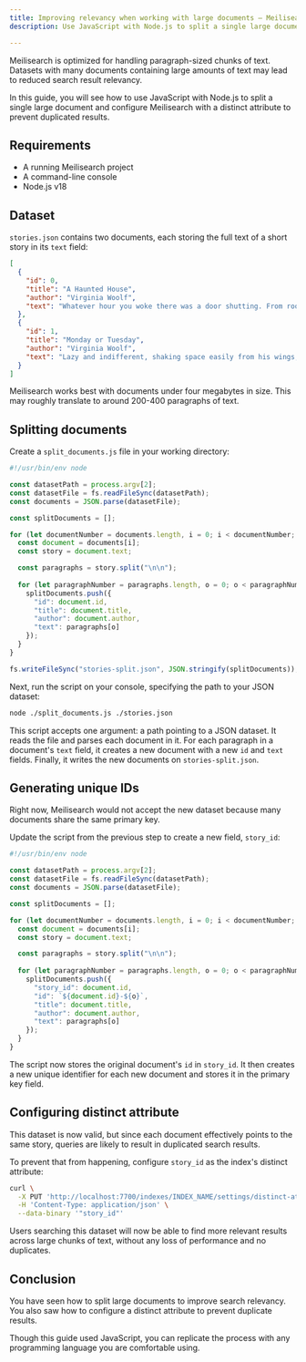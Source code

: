 ```yaml
---
title: Improving relevancy when working with large documents — Meilisearch documentation
description: Use JavaScript with Node.js to split a single large document and configure Meilisearch with a distinct attribute to prevent duplicated results.

---
```


Meilisearch is optimized for handling paragraph-sized chunks of text. Datasets with many documents containing large amounts of text may lead to reduced search result relevancy.

In this guide, you will see how to use JavaScript with Node.js to split a single large document and configure Meilisearch with a distinct attribute to prevent duplicated results.

## Requirements

- A running Meilisearch project
- A command-line console
- Node.js v18

## Dataset

`stories.json` contains two documents, each storing the full text of a short story in its `text` field:

```json
[
  {
    "id": 0,
    "title": "A Haunted House",
    "author": "Virginia Woolf",
    "text": "Whatever hour you woke there was a door shutting. From room to room they went, hand in hand, lifting here, opening there, making sure—a ghostly couple.\n\n \"Here we left it,\" she said. And he added, \"Oh, but here too!\" \"It's upstairs,\" she murmured. \"And in the garden,\" he whispered. \"Quietly,\" they said, \"or we shall wake them.\"\n\nBut it wasn't that you woke us. Oh, no. \"They're looking for it; they're drawing the curtain,\" one might say, and so read on a page or two. \"Now they've found it,\" one would be certain, stopping the pencil on the margin. And then, tired of reading, one might rise and see for oneself, the house all empty, the doors standing open, only the wood pigeons bubbling with content and the hum of the threshing machine sounding from the farm. \"What did I come in here for? What did I want to find?\" My hands were empty. \"Perhaps it's upstairs then?\" The apples were in the loft. And so down again, the garden still as ever, only the book had slipped into the grass.\n\nBut they had found it in the drawing room. Not that one could ever see them. The window panes reflected apples, reflected roses; all the leaves were green in the glass. If they moved in the drawing room, the apple only turned its yellow side. Yet, the moment after, if the door was opened, spread about the floor, hung upon the walls, pendant from the ceiling—what? My hands were empty. The shadow of a thrush crossed the carpet; from the deepest wells of silence the wood pigeon drew its bubble of sound. \"Safe, safe, safe,\" the pulse of the house beat softly. \"The treasure buried; the room ...\" the pulse stopped short. Oh, was that the buried treasure?\n\nA moment later the light had faded. Out in the garden then? But the trees spun darkness for a wandering beam of sun. So fine, so rare, coolly sunk beneath the surface the beam I sought always burnt behind the glass. Death was the glass; death was between us; coming to the woman first, hundreds of years ago, leaving the house, sealing all the windows; the rooms were darkened. He left it, left her, went North, went East, saw the stars turned in the Southern sky; sought the house, found it dropped beneath the Downs. \"Safe, safe, safe,\" the pulse of the house beat gladly. \"The Treasure yours.\"\n\nThe wind roars up the avenue. Trees stoop and bend this way and that. Moonbeams splash and spill wildly in the rain. But the beam of the lamp falls straight from the window. The candle burns stiff and still. Wandering through the house, opening the windows, whispering not to wake us, the ghostly couple seek their joy.\n\n\"Here we slept,\" she says. And he adds, \"Kisses without number.\" \"Waking in the morning—\" \"Silver between the trees—\" \"Upstairs—\" \"In the garden—\" \"When summer came—\" \"In winter snowtime—\" The doors go shutting far in the distance, gently knocking like the pulse of a heart.\n\nNearer they come; cease at the doorway. The wind falls, the rain slides silver down the glass. Our eyes darken; we hear no steps beside us; we see no lady spread her ghostly cloak. His hands shield the lantern. \"Look,\" he breathes. \"Sound asleep. Love upon their lips.\"\n\nStooping, holding their silver lamp above us, long they look and deeply. Long they pause. The wind drives straightly; the flame stoops slightly. Wild beams of moonlight cross both floor and wall, and, meeting, stain the faces bent; the faces pondering; the faces that search the sleepers and seek their hidden joy.\n\n\"Safe, safe, safe,\" the heart of the house beats proudly. \"Long years—\" he sighs. \"Again you found me.\" \"Here,\" she murmurs, \"sleeping; in the garden reading; laughing, rolling apples in the loft. Here we left our treasure—\" Stooping, their light lifts the lids upon my eyes. \"Safe! safe! safe!\" the pulse of the house beats wildly. Waking, I cry \"Oh, is this _your_ buried treasure? The light in the heart."
  },
  {
    "id": 1,
    "title": "Monday or Tuesday",
    "author": "Virginia Woolf",
    "text": "Lazy and indifferent, shaking space easily from his wings, knowing his way, the heron passes over the church beneath the sky. White and distant, absorbed in itself, endlessly the sky covers and uncovers, moves and remains. A lake? Blot the shores of it out! A mountain? Oh, perfect—the sun gold on its slopes. Down that falls. Ferns then, or white feathers, for ever and ever——\n\nDesiring truth, awaiting it, laboriously distilling a few words, for ever desiring—(a cry starts to the left, another to the right. Wheels strike divergently. Omnibuses conglomerate in conflict)—for ever desiring—(the clock asseverates with twelve distinct strokes that it is midday; light sheds gold scales; children swarm)—for ever desiring truth. Red is the dome; coins hang on the trees; smoke trails from the chimneys; bark, shout, cry \"Iron for sale\"—and truth?\n\nRadiating to a point men's feet and women's feet, black or gold-encrusted—(This foggy weather—Sugar? No, thank you—The commonwealth of the future)—the firelight darting and making the room red, save for the black figures and their bright eyes, while outside a van discharges, Miss Thingummy drinks tea at her desk, and plate-glass preserves fur coats——\n\nFlaunted, leaf-light, drifting at corners, blown across the wheels, silver-splashed, home or not home, gathered, scattered, squandered in separate scales, swept up, down, torn, sunk, assembled—and truth?\n\nNow to recollect by the fireside on the white square of marble. From ivory depths words rising shed their blackness, blossom and penetrate. Fallen the book; in the flame, in the smoke, in the momentary sparks—or now voyaging, the marble square pendant, minarets beneath and the Indian seas, while space rushes blue and stars glint—truth? or now, content with closeness?\n\nLazy and indifferent the heron returns; the sky veils her stars; then bares them."
  }
]
```

<Capsule intent="note" title="What is a large document for Meilisearch?">
Meilisearch works best with documents under four megabytes in size. This may roughly translate to around 200-400 paragraphs of text.
</Capsule>

## Splitting documents

Create a `split_documents.js` file in your working directory:

```js
#!/usr/bin/env node

const datasetPath = process.argv[2];
const datasetFile = fs.readFileSync(datasetPath);
const documents = JSON.parse(datasetFile);

const splitDocuments = [];

for (let documentNumber = documents.length, i = 0; i < documentNumber; i += 1) {
  const document = documents[i];
  const story = document.text;

  const paragraphs = story.split("\n\n");
  
  for (let paragraphNumber = paragraphs.length, o = 0; o < paragraphNumber; o += 1) {
    splitDocuments.push({
      "id": document.id,
      "title": document.title,
      "author": document.author,
      "text": paragraphs[o]
    });
  }
}

fs.writeFileSync("stories-split.json", JSON.stringify(splitDocuments));
```

Next, run the script on your console, specifying the path to your JSON dataset:

```sh
node ./split_documents.js ./stories.json
```

This script accepts one argument: a path pointing to a JSON dataset. It reads the file and parses each document in it. For each paragraph in a document's `text` field, it creates a new document with a new `id` and `text` fields. Finally, it writes the new documents on `stories-split.json`.

## Generating unique IDs

Right now, Meilisearch would not accept the new dataset because many documents share the same primary key.

Update the script from the previous step to create a new field, `story_id`:

```js
#!/usr/bin/env node

const datasetPath = process.argv[2];
const datasetFile = fs.readFileSync(datasetPath);
const documents = JSON.parse(datasetFile);

const splitDocuments = [];

for (let documentNumber = documents.length, i = 0; i < documentNumber; i += 1) {
  const document = documents[i];
  const story = document.text;

  const paragraphs = story.split("\n\n");
  
  for (let paragraphNumber = paragraphs.length, o = 0; o < paragraphNumber; o += 1) {
    splitDocuments.push({
      "story_id": document.id,
      "id": `${document.id}-${o}`,
      "title": document.title,
      "author": document.author,
      "text": paragraphs[o]
    });
  }
}
```

The script now stores the original document's `id` in `story_id`. It then creates a new unique identifier for each new document and stores it in the primary key field.

## Configuring distinct attribute

This dataset is now valid, but since each document effectively points to the same story, queries are likely to result in duplicated search results.

To prevent that from happening, configure `story_id` as the index's distinct attribute:

```sh
curl \
  -X PUT 'http://localhost:7700/indexes/INDEX_NAME/settings/distinct-attribute' \
  -H 'Content-Type: application/json' \
  --data-binary '"story_id"'
```

Users searching this dataset will now be able to find more relevant results across large chunks of text, without any loss of performance and no duplicates.

## Conclusion

You have seen how to split large documents to improve search relevancy. You also saw how to configure a distinct attribute to prevent duplicate results. 

Though this guide used JavaScript, you can replicate the process with any programming language you are comfortable using.
